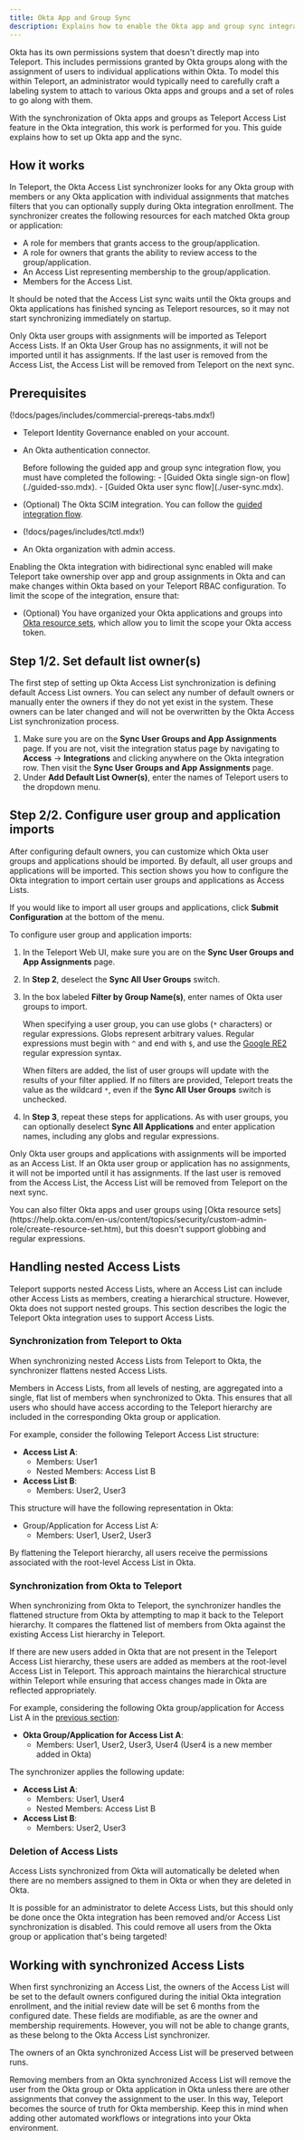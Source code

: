 ```yaml
---
title: Okta App and Group Sync
description: Explains how to enable the Okta app and group sync integration, which imports Okta configurations into the Teleport RBAC system.
---
```


Okta has its own permissions system that doesn't directly map into Teleport. This
includes permissions granted by Okta groups along with the assignment of users to individual
applications within Okta. To model this within Teleport, an administrator would typically need
to carefully craft a labeling system to attach to various Okta apps and groups and a set of
roles to go along with them.

With the synchronization of Okta apps and groups as Teleport Access List feature in the Okta
integration, this work is performed for you. This guide explains how to set up
Okta app and the sync.

## How it works

In Teleport, the Okta Access List synchronizer looks for any Okta group with
members or any Okta application with individual assignments that matches filters
that you can optionally supply during Okta integration enrollment. The
synchronizer creates the following resources for each matched Okta group or
application:

- A role for members that grants access to the group/application.
- A role for owners that grants the ability to review access to the group/application.
- An Access List representing membership to the group/application.
- Members for the Access List.

It should be noted that the Access List sync waits until the Okta groups and Okta applications
has finished syncing as Teleport resources, so it may not start synchronizing immediately on startup.

Only Okta user groups with assignments will be imported as Teleport Access
Lists. If an Okta User Group has no assignments, it will not be imported until
it has assignments. If the last user is removed from the Access List, the Access
List will be removed from Teleport on the next sync.

## Prerequisites

(!docs/pages/includes/commercial-prereqs-tabs.mdx!)

- Teleport Identity Governance enabled on your account.

- An Okta authentication connector. 

  <Admonition>
  Before following the guided app and group sync integration flow, you must have
  completed the following:
  - [Guided Okta single sign-on flow](./guided-sso.mdx).
  - [Guided Okta user sync flow](./user-sync.mdx).
  </Admonition>

- (Optional) The Okta SCIM integration. You can follow the [guided integration
  flow](./scim-integration.mdx).

- (!docs/pages/includes/tctl.mdx!)

- An Okta organization with admin access.

Enabling the Okta integration with bidirectional sync enabled will make Teleport
take ownership over app and group assignments in Okta and can make changes
within Okta based on your Teleport RBAC configuration. To limit the scope of the
integration, ensure that:

- (Optional) You have organized your Okta applications and groups into [Okta
  resource
  sets](https://help.okta.com/en-us/content/topics/security/custom-admin-role/create-resource-set.htm),
  which allow you to limit the scope your Okta access token.

## Step 1/2. Set default list owner(s)

The first step of setting up Okta Access List synchronization is defining
default Access List owners. You can select any number of default owners or
manually enter the owners if they do not yet exist in the system.  These owners
can be later changed and will not be overwritten by the Okta Access List
synchronization process.

1. Make sure you are on the **Sync User Groups and App Assignments** page. If
   you are not, visit the integration status page by navigating to **Access** ->
   **Integrations** and clicking anywhere on the Okta integration row. Then
   visit the **Sync User Groups and App Assignments** page.
1. Under **Add Default List Owner(s)**, enter the names of Teleport users to the
   dropdown menu.

## Step 2/2. Configure user group and application imports

After configuring default owners, you can customize which Okta user groups and
applications should be imported. By default, all user groups and applications
will be imported. This section shows you how to configure the Okta integration
to import certain user groups and applications as Access Lists. 

If you would like to import all user groups and applications, click **Submit
Configuration** at the bottom of the menu.

To configure user group and application imports:

1. In the Teleport Web UI, make sure you are on the **Sync User Groups and App
   Assignments** page. 

1. In **Step 2**, deselect the **Sync All User Groups** switch.

1. In the box labeled **Filter by Group Name(s)**, enter names of Okta user
   groups to import. 

   When specifying a user group, you can use globs (`*` characters) or regular
   expressions. Globs represent arbitrary values. Regular expressions must begin
   with `^` and end with `$`, and use the [Google
   RE2](https://github.com/google/re2/wiki/Syntax) regular expression syntax.

   When filters are added, the list of user groups will update with the results
   of your filter applied. If no filters are provided, Teleport treats the value
   as the wildcard `*`, even if the **Sync All User Groups** switch is
   unchecked.

1. In **Step 3**, repeat these steps for applications. As with user groups, you
   can optionally deselect **Sync All Applications** and enter application
   names, including any globs and regular expressions.

Only Okta user groups and applications with assignments will be imported as an
Access List. If an Okta user group or application has no assignments, it will
not be imported until it has assignments. If the last user is removed from the
Access List, the Access List will be removed from Teleport on the next sync.

<Admonition type="note">
You can also filter Okta apps and user groups using [Okta resource
sets](https://help.okta.com/en-us/content/topics/security/custom-admin-role/create-resource-set.htm),
but this doesn't support globbing and regular expressions.
</Admonition>

## Handling nested Access Lists

Teleport supports nested Access Lists, where an Access List can include other
Access Lists as members, creating a hierarchical structure. However, Okta does
not support nested groups. This section describes the logic the Teleport Okta
integration uses to support Access Lists.

### Synchronization from Teleport to Okta

When synchronizing nested Access Lists from Teleport to Okta, the synchronizer
flattens nested Access Lists.

Members in Access Lists, from all levels of nesting, are aggregated into a single, flat list of members when
synchronized to Okta. This ensures that all users who should have access according to the Teleport hierarchy
are included in the corresponding Okta group or application.

For example, consider the following Teleport Access List structure:

- **Access List A**:
  - Members: User1
  - Nested Members: Access List B
- **Access List B**:
  - Members: User2, User3

This structure will have the following representation in Okta:

- Group/Application for Access List A:
  - Members: User1, User2, User3

By flattening the Teleport hierarchy, all users receive the permissions associated with the root-level Access List in Okta.

### Synchronization from Okta to Teleport

When synchronizing from Okta to Teleport, the synchronizer handles the flattened
structure from Okta by attempting to map it back to the Teleport hierarchy. It
compares the flattened list of members from Okta against the existing Access
List hierarchy in Teleport.

If there are new users added in Okta that are not present in the Teleport Access
List hierarchy, these users are added as members at the root-level Access List
in Teleport. This approach maintains the hierarchical structure within Teleport
while ensuring that access changes made in Okta are reflected appropriately.

For example, considering the following Okta group/application for Access List A
in the [previous section](#synchronization-from-teleport-to-okta):

- **Okta Group/Application for Access List A**:
  - Members: User1, User2, User3, User4 (User4 is a new member added in Okta)

The synchronizer applies the following update:

- **Access List A**:
  - Members: User1, User4
  - Nested Members: Access List B
- **Access List B**:
  - Members: User2, User3

### Deletion of Access Lists

Access Lists synchronized from Okta will automatically be deleted when there are no members assigned to them in
Okta or when they are deleted in Okta.

<Admonition type="warning">
It is possible for an administrator to delete Access Lists, but this should only be done once
the Okta integration has been removed and/or Access List synchronization is disabled. This could
remove all users from the Okta group or application that's being targeted!
</Admonition>

## Working with synchronized Access Lists

When first synchronizing an Access List, the owners of the Access List will be set to the default
owners configured during the initial Okta integration enrollment, and the initial review date will
be set 6 months from the configured date. These fields are modifiable, as are the owner and
membership requirements. However, you will not be able to change grants, as these belong to the
Okta Access List synchronizer.

The owners of an Okta synchronized Access List will be preserved between runs.

<Admonition type="warning">
Removing members from an Okta synchronized Access List will remove the user from the Okta group
or Okta application in Okta unless there are other assignments that convey the assignment to the
user. In this way, Teleport becomes the source of truth for Okta membership. Keep this in mind
when adding other automated workflows or integrations into your Okta environment.
</Admonition>
